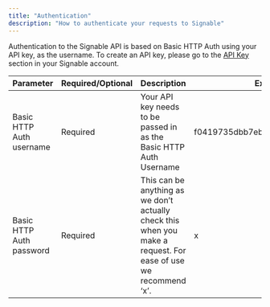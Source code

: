 ```yaml
---
title: "Authentication"
description: "How to authenticate your requests to Signable"
---
```


Authentication to the Signable API is based on Basic HTTP Auth using
your API key, as the username. To create an API key, please go to the
[API Key](https://signable.app/company-settings/developer) section in your Signable account.

| Parameter                | Required/Optional | Description                                                                                                     | Example                          |
| ------------------------ | ----------------- | --------------------------------------------------------------------------------------------------------------- | -------------------------------- |
| Basic HTTP Auth username | Required          | Your API key needs to be passed in as the Basic HTTP Auth Username                                              | f0419735dbb7eb53cc7871ffbee5c645 |
| Basic HTTP Auth password | Required          | This can be anything as we don’t actually check this when you make a request. For ease of use we recommend ‘x’. | x                                |